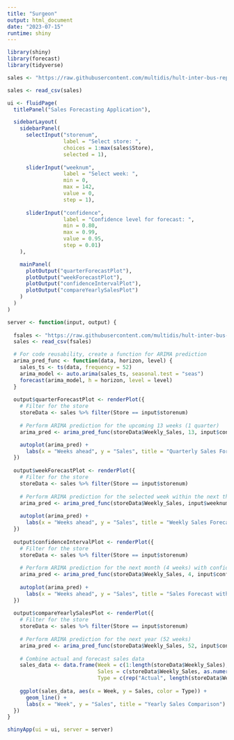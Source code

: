 ```yaml
---
title: "Surgeon"
output: html_document
date: "2023-07-15"
runtime: shiny
---
```

```r
library(shiny)
library(forecast)
library(tidyverse)

sales <- "https://raw.githubusercontent.com/multidis/hult-inter-bus-reports-r/main/forecasting/sales_weekly.csv"

sales <- read_csv(sales)

ui <- fluidPage(
  titlePanel("Sales Forecasting Application"),

  sidebarLayout(
    sidebarPanel(
      selectInput("storenum", 
                  label = "Select store: ",
                  choices = 1:max(sales$Store), 
                  selected = 1),
      
      sliderInput("weeknum", 
                  label = "Select week: ", 
                  min = 0, 
                  max = 142, 
                  value = 0, 
                  step = 1),
      
      sliderInput("confidence", 
                  label = "Confidence level for forecast: ", 
                  min = 0.80, 
                  max = 0.99, 
                  value = 0.95, 
                  step = 0.01)
    ),

    mainPanel(
      plotOutput("quarterForecastPlot"),
      plotOutput("weekForecastPlot"),
      plotOutput("confidenceIntervalPlot"),
      plotOutput("compareYearlySalesPlot")
    )
  )
)


```

```r
server <- function(input, output) {
  
  fsales <- "https://raw.githubusercontent.com/multidis/hult-inter-bus-reports-r/main/forecasting/sales_weekly.csv"
  sales <- read_csv(fsales)

  # For code reusability, create a function for ARIMA prediction
  arima_pred_func <- function(data, horizon, level) {
    sales_ts <- ts(data, frequency = 52)
    arima_model <- auto.arima(sales_ts, seasonal.test = "seas")
    forecast(arima_model, h = horizon, level = level)
  }
  
  output$quarterForecastPlot <- renderPlot({
    # Filter for the store
    storeData <- sales %>% filter(Store == input$storenum)
    
    # Perform ARIMA prediction for the upcoming 13 weeks (1 quarter)
    arima_pred <- arima_pred_func(storeData$Weekly_Sales, 13, input$confidence * 100)

    autoplot(arima_pred) +
      labs(x = "Weeks ahead", y = "Sales", title = "Quarterly Sales Forecast")
  })
  
  output$weekForecastPlot <- renderPlot({
    # Filter for the store
    storeData <- sales %>% filter(Store == input$storenum)
    
    # Perform ARIMA prediction for the selected week within the next three months
    arima_pred <- arima_pred_func(storeData$Weekly_Sales, input$weeknum, input$confidence * 100)
    
    autoplot(arima_pred) +
      labs(x = "Weeks ahead", y = "Sales", title = "Weekly Sales Forecast")
  })
  
  output$confidenceIntervalPlot <- renderPlot({
    # Filter for the store
    storeData <- sales %>% filter(Store == input$storenum)
    
    # Perform ARIMA prediction for the next month (4 weeks) with confidence intervals
    arima_pred <- arima_pred_func(storeData$Weekly_Sales, 4, input$confidence * 100)
    
    autoplot(arima_pred) +
      labs(x = "Weeks ahead", y = "Sales", title = "Sales Forecast with Confidence Intervals")
  })
  
  output$compareYearlySalesPlot <- renderPlot({
    # Filter for the store
    storeData <- sales %>% filter(Store == input$storenum)
    
    # Perform ARIMA prediction for the next year (52 weeks)
    arima_pred <- arima_pred_func(storeData$Weekly_Sales, 52, input$confidence * 100)
    
    # Combine actual and forecast sales data
    sales_data <- data.frame(Week = c(1:length(storeData$Weekly_Sales), (length(storeData$Weekly_Sales)+1):(length(storeData$Weekly_Sales)+52)),
                             Sales = c(storeData$Weekly_Sales, as.numeric(arima_pred$mean)),
                             Type = c(rep("Actual", length(storeData$Weekly_Sales)), rep("Forecast", 52)))
    
    ggplot(sales_data, aes(x = Week, y = Sales, color = Type)) +
      geom_line() +
      labs(x = "Week", y = "Sales", title = "Yearly Sales Comparison")
  })
}

shinyApp(ui = ui, server = server)



```

```r

```